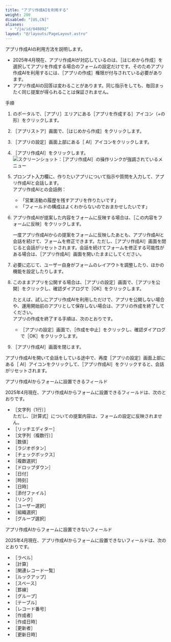 ```yaml
---
title: "アプリ作成AIを利用する"
weight: 200
disabled: "[US,CN]"
aliases:
  - "/ja/id/040892"
layout: "@/layouts/PageLayout.astro"
---
```




アプリ作成AIの利用方法を説明します。

<Warning>

* 2025年4月現在、アプリ作成AIが対応しているのは、<Wovn>［はじめから作成］</Wovn>を選択してアプリを作成する場合のフォームの設定だけです。そのためアプリ作成AIを利用するには、<Wovn>［アプリの作成］</Wovn>権限が付与されている必要があります。
* アプリ作成AIの回答は変わることがあります。同じ指示をしても、毎回まったく同じ提案が得られることは保証されません。

</Warning>

<Heading id="enhance_usage_start_app_creation_10">手順</Heading>

1. <Kintone />のポータルで、<Wovn>［アプリ］</Wovn>エリアにある<Wovn>［アプリを作成する］</Wovn>アイコン（+の形）をクリックします。

1. <Wovn>［<Kintone />アプリストア］</Wovn>画面で、<Wovn>［はじめから作成］</Wovn>をクリックします。

1. <Wovn>［アプリの設定］</Wovn>画面上部にある<Wovn>［<Kintone /> AI］</Wovn>アイコンをクリックします。

1. <Wovn>［アプリ作成AI］</Wovn>をクリックします。
   <Img src="/k/kintone/img-ja/open_app_creation_01.png" alt="スクリーンショット：［アプリ作成AI］の操作リンクが強調されているメニュー" />

1. プロンプト入力欄に、作りたいアプリについて指示や質問を入力して、アプリ作成AIと会話します。  
   アプリ作成AIとの会話例：

   * 「営業活動の履歴を残すアプリを作りたいです」
   * 「フィールドの構成はよくわからないのでおまかせしたいです」

1. アプリ作成AIが提案した内容をフォームに反映する場合は、<Wovn>［この内容をフォームに反映］</Wovn>をクリックします。

   <Hint>

   一度アプリ作成AIからの提案をフォームに反映したあとも、アプリ作成AIと会話を続けて、フォームを修正できます。ただし、［アプリ作成AI］画面を閉じると会話がリセットされます。会話を続けてフォームを修正する可能性がある場合は、［アプリ作成AI］画面を開いたままにしてください。

   </Hint>

1. 必要に応じて、ユーザー自身がフォームのレイアウトを調整したり、ほかの機能を設定したりします。

1. このままアプリを公開する場合は、<Wovn>［アプリの設定］</Wovn>画面で、<Wovn>［アプリを公開］</Wovn>をクリックし、確認ダイアログで<Wovn>［OK］</Wovn>をクリックします。

   <Hint>

   たとえば、試しにアプリ作成AIを利用しただけで、アプリを公開しない場合や、運用開始前のアプリとして保存しない場合は、アプリの作成を終了してください。  
   アプリの作成を終了する手順は、次のとおりです。  
   * <Wovn>［アプリの設定］</Wovn>画面で、<Wovn>［作成を中止］</Wovn>をクリックし、確認ダイアログで<Wovn>［OK］</Wovn>をクリックします。

   </Hint>

1. ［アプリ作成AI］画面を閉じます。

<Note>

アプリ作成AIを開いて会話をしている途中で、再度<Wovn>［アプリの設定］</Wovn>画面上部にある<Wovn>［<Kintone /> AI］</Wovn>アイコンをクリックして、<Wovn>［アプリ作成AI］</Wovn>をクリックすると、会話がリセットされます。

</Note>

<Heading level={3} id="enhance_usage_start_app_creation_20">アプリ作成AIからフォームに設置できるフィールド</Heading>

2025年4月現在、アプリ作成AIからフォームに設置できるフィールドは、次のとおりです。

* <Wovn>［文字列（1行）］</Wovn>  
  ただし、<Wovn>［計算式］</Wovn>についての提案内容は、フォームの設定に反映されません。
* <Wovn>［リッチエディター］</Wovn>
* <Wovn>［文字列（複数行）］</Wovn>
* <Wovn>［数値］</Wovn>
* <Wovn>［ラジオボタン］</Wovn>
* <Wovn>［チェックボックス］</Wovn>
* <Wovn>［複数選択］</Wovn>
* <Wovn>［ドロップダウン］</Wovn>
* <Wovn>［日付］</Wovn>
* <Wovn>［時刻］</Wovn>
* <Wovn>［日時］</Wovn>
* <Wovn>［添付ファイル］</Wovn>
* <Wovn>［リンク］</Wovn>
* <Wovn>［ユーザー選択］</Wovn>
* <Wovn>［組織選択］</Wovn>
* <Wovn>［グループ選択］</Wovn>

<Heading level={3} id="enhance_usage_start_app_creation_30">アプリ作成AIからフォームに設置できないフィールド</Heading>

2025年4月現在、アプリ作成AIからフォームに設置できないフィールドは、次のとおりです。

* <Wovn>［ラベル］</Wovn>
* <Wovn>［計算］</Wovn>
* <Wovn>［関連レコード一覧］</Wovn>
* <Wovn>［ルックアップ］</Wovn>
* <Wovn>［スペース］</Wovn>
* <Wovn>［罫線］</Wovn>
* <Wovn>［グループ］</Wovn>
* <Wovn>［テーブル］</Wovn>
* <Wovn>［レコード番号］</Wovn>
* <Wovn>［作成者］</Wovn>
* <Wovn>［作成日時］</Wovn>
* <Wovn>［更新者］</Wovn>
* <Wovn>［更新日時］</Wovn>
